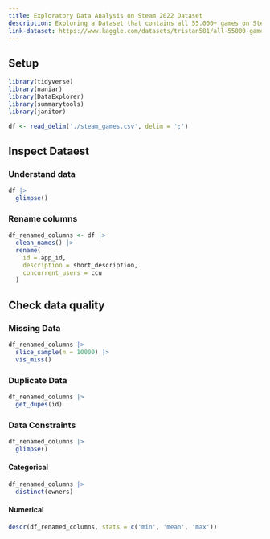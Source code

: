 ```yaml
---
title: Exploratory Data Analysis on Steam 2022 Dataset
description: Exploring a Dataset that contains all 55.000+ games on Steam in 2024 using R and Tableau
link-dataset: https://www.kaggle.com/datasets/tristan581/all-55000-games-on-steam-november-2022
---
```


## Setup

```r
library(tidyverse)
library(naniar)
library(DataExplorer)
library(summarytools)
library(janitor)
```

```r
df <- read_delim('./steam_games.csv', delim = ';')
```

## Inspect Dataest

### Understand data

```r
df |> 
  glimpse()
```
### Rename columns

```r
df_renamed_columns <- df |> 
  clean_names() |> 
  rename(
    id = app_id,
    description = short_description,
    concurrent_users = ccu
  )
```

## Check data quality

### Missing Data

```r
df_renamed_columns |> 
  slice_sample(n = 10000) |> 
  vis_miss()
```

### Duplicate Data

```r
df_renamed_columns |> 
  get_dupes(id)
```

### Data Constraints

```r
df_renamed_columns |> 
  glimpse()
```

#### Categorical

```r
df_renamed_columns |> 
  distinct(owners)
```

#### Numerical

```r
descr(df_renamed_columns, stats = c('min', 'mean', 'max'))
```


